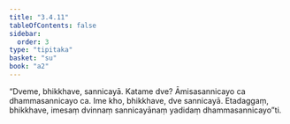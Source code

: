 ```yaml
---
title: "3.4.11"
tableOfContents: false
sidebar:
  order: 3
type: "tipitaka"
basket: "su"
book: "a2"
---
```



<DynamicBreadcrumb />

<Division number="162" book="a2">

<Paragraph number="254" book="a2">
“Dveme, bhikkhave, sannicayā. Katame dve? Āmisasannicayo ca dhammasannicayo ca. Ime kho, bhikkhave, dve sannicayā. Etadaggaṃ, bhikkhave, imesaṃ dvinnaṃ sannicayānaṃ yadidaṃ dhammasannicayo”ti.
</Paragraph>
</Division>